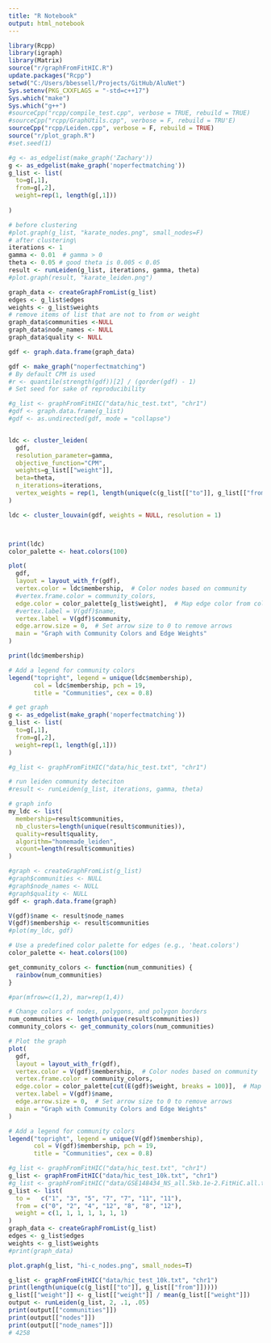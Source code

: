 ```yaml
---
title: "R Notebook"
output: html_notebook
---
```

 

```r
library(Rcpp)
library(igraph)
library(Matrix)
source("r/graphFromFitHIC.R")  
update.packages("Rcpp")
setwd("C:/Users/bbessell/Projects/GitHub/AluNet")
Sys.setenv(PKG_CXXFLAGS = "-std=c++17")
Sys.which("make") 
Sys.which("g++")
#sourceCpp("rcpp/compile_test.cpp", verbose = TRUE, rebuild = TRUE)
#sourceCpp("rcpp/GraphUtils.cpp", verbose = F, rebuild = TRU'E)
sourceCpp("rcpp/Leiden.cpp", verbose = F, rebuild = TRUE)
source("r/plot_graph.R")
#set.seed(1)
```


```r
#g <- as_edgelist(make_graph('Zachary'))
g <- as_edgelist(make_graph('noperfectmatching'))
g_list <- list(
  to=g[,1],
  from=g[,2],
  weight=rep(1, length(g[,1]))
  
)

# before clustering
#plot.graph(g_list, "karate_nodes.png", small_nodes=F)
# after clustering\
iterations <- 1
gamma <- 0.01  # gamma > 0
theta <- 0.05 # good theta is 0.005 < 0.05
result <- runLeiden(g_list, iterations, gamma, theta)
#plot.graph(result, "karate_leiden.png")

```

```r
graph_data <- createGraphFromList(g_list)
edges <- g_list$edges
weights <- g_list$weights
# remove items of list that are not to from or weight
graph_data$communities <-NULL
graph_data$node_names <- NULL
graph_data$quality <- NULL

gdf <- graph.data.frame(graph_data)
```

```r
gdf <- make_graph("noperfectmatching")
# By default CPM is used
#r <- quantile(strength(gdf))[2] / (gorder(gdf) - 1)
# Set seed for sake of reproducibility

#g_list <- graphFromFitHIC("data/hic_test.txt", "chr1")
#gdf <- graph.data.frame(g_list)
#gdf <- as.undirected(gdf, mode = "collapse")


ldc <- cluster_leiden(
  gdf,
  resolution_parameter=gamma,
  objective_function="CPM",
  weights=g_list[["weight"]],
  beta=theta,
  n_iterations=iterations,
  vertex_weights = rep(1, length(unique(c(g_list[["to"]], g_list[["from"]]))))
)

ldc <- cluster_louvain(gdf, weights = NULL, resolution = 1)



print(ldc) 
color_palette <- heat.colors(100)

plot(
  gdf,
  layout = layout_with_fr(gdf),
  vertex.color = ldc$membership,  # Color nodes based on community
  #vertex.frame.color = community_colors,
  edge.color = color_palette[g_list$weight],  # Map edge color from cold to hot
  #vertex.label = V(gdf)$name,
  vertex.label = V(gdf)$community,
  edge.arrow.size = 0,  # Set arrow size to 0 to remove arrows
  main = "Graph with Community Colors and Edge Weights"
)

print(ldc$membership)

# Add a legend for community colors
legend("topright", legend = unique(ldc$membership),
       col = ldc$membership, pch = 19,
       title = "Communities", cex = 0.8)
```

```r
# get graph
g <- as_edgelist(make_graph('noperfectmatching'))
g_list <- list(
  to=g[,1],
  from=g[,2],
  weight=rep(1, length(g[,1]))
)

#g_list <- graphFromFitHIC("data/hic_test.txt", "chr1")

# run leiden community deteciton
#result <- runLeiden(g_list, iterations, gamma, theta)

# graph info
my_ldc <- list(
  membership=result$communities,
  nb_clusters=length(unique(result$communities)),
  quality=result$quality,
  algorithm="homemade_leiden",
  vcount=length(result$communities)
)

#graph <- createGraphFromList(g_list)
#graph$communities <- NULL
#graph$node_names <- NULL
#graph$quality <- NULL
gdf <- graph.data.frame(graph)

V(gdf)$name <- result$node_names
V(gdf)$membership <- result$communities
#plot(my_ldc, gdf)

# Use a predefined color palette for edges (e.g., 'heat.colors')
color_palette <- heat.colors(100)

get_community_colors <- function(num_communities) {
  rainbow(num_communities)
}

#par(mfrow=c(1,2), mar=rep(1,4))

# Change colors of nodes, polygons, and polygon borders
num_communities <- length(unique(result$communities))
community_colors <- get_community_colors(num_communities)

# Plot the graph
plot(
  gdf,
  layout = layout_with_fr(gdf),
  vertex.color = V(gdf)$membership,  # Color nodes based on community
  vertex.frame.color = community_colors,
  edge.color = color_palette[cut(E(gdf)$weight, breaks = 100)],  # Map edge color from cold to hot
  vertex.label = V(gdf)$name,
  edge.arrow.size = 0,  # Set arrow size to 0 to remove arrows
  main = "Graph with Community Colors and Edge Weights"
)

# Add a legend for community colors
legend("topright", legend = unique(V(gdf)$membership),
       col = V(gdf)$membership, pch = 19,
       title = "Communities", cex = 0.8)

```


```r
#g_list <- graphFromFitHIC("data/hic_test.txt", "chr1")
g_list <- graphFromFitHIC("data/hic_test_10k.txt", "chr1")
#g_list <- graphFromFitHIC("data/GSE148434_NS_all.5kb.1e-2.FitHiC.all.txt", "chr1")
g_list <- list(
  to =   c("1", "3", "5", "7", "7", "11", "11"),
  from = c("0", "2", "4", "12", "8", "8", "12"),
  weight = c(1, 1, 1, 1, 1, 1, 1)
)
graph_data <- createGraphFromList(g_list)
edges <- g_list$edges
weights <- g_list$weights
#print(graph_data)

plot.graph(g_list, "hi-c_nodes.png", small_nodes=T)
```

```r
g_list <- graphFromFitHIC("data/hic_test_10k.txt", "chr1")
print(length(unique(c(g_list[["to"]], g_list[["from"]]))))
g_list[["weight"]] <- g_list[["weight"]] / mean(g_list[["weight"]])
output <- runLeiden(g_list, 2, .1, .05)
print(output[["communities"]])
print(output[["nodes"]])
print(output[["node_names"]])
# 4258
```
